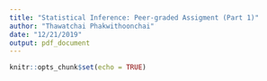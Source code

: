 ```yaml
---
title: "Statistical Inference: Peer-graded Assigment (Part 1)"
author: "Thawatchai Phakwithoonchai"
date: "12/21/2019"
output: pdf_document
---
```


```r
knitr::opts_chunk$set(echo = TRUE)
```

